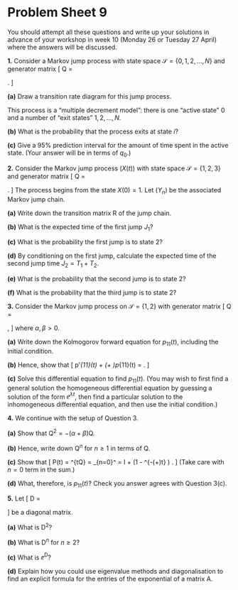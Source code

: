 # Problem Sheet 9  {.unnumbered #P09}

<!--
<style>
.fold-btn { 
  float: right; 
  margin: -12px 0 0 0;
}
</style>

<script type="text/javascript">
$(document).ready(function() {
  $folds = $(".myanswers");
  $folds.wrapInner("<div class=\"fold-blck\">"); // wrap a div container around content
  $folds.prepend("<button class=\"fold-btn\">Show solution</button>");  // add a button
  $(".fold-blck").toggle();  // fold all blocks
  $(".fold-btn").on("click", function() {  // add onClick event
    $(this).text($(this).text() === "Hide solution" ? "Show solution" : "Hide solution");  // if the text equals "Fold", change it to "Unfold"or else to "Fold" 
    $(this).next(".fold-blck").toggle("linear");  // "swing" is the default easing function. This can be further customized in its speed or the overall animation itself.
  })
});
</script>
-->



<style>
.myanswers { 
display: none !important;
}
</style>



\commfalse



::: {.mysummary}
You should attempt all these questions and write up your solutions in advance of your workshop in week 10 (Monday 26 or Tuesday 27 April) where the answers will be discussed.
:::


::::: {.myq}
**1.** Consider a Markov jump process with state space $\mathcal S = \{0,1,2,\dots,N\}$ and generator matrix
\[ \mathsf Q = \begin{pmatrix} -q_0 & q_{01} & q_{02} & \cdots & q_{0N} \\
0    & 0      & 0      & \cdots & 0      \\
0    & 0      & 0      & \cdots & 0      \\
\vdots & \vdots & \vdots & \ddots & \vdots \\
0    & 0      & 0      & \cdots & 0  \end{pmatrix} . \]

:::: {.subq}
**(a)** Draw a transition rate diagram for this jump process.

::: {.myanswers data-latex=""}
*Solution.* <!--
		\begin{tikzpicture}[shorten >=1pt,scale=0.8]
		\node[state] (0) at (0,0) {$0$};
		\node[state] (1) at (5,3) {$1$};
		\node[state] (2) at (5,1) {$2$};
		\node[state] (d) at (5,-1) {$\vdots$};
		\node[state] (N) at (5,-3) {$N$};
		
		\path[->] (0) edge node [above]{$q_{01}$} (1);
		\path[->] (0) edge node [above]{$q_{02}$} (2);
		\path[->] (0) edge node [below]{$q_{0N}$} (N);
		\end{tikzpicture}
-->
:::
::::

This process is a "multiple decrement model": there is one "active state" 0 and a number of "exit states" $1,2,\dots,N$.

:::: {.subq}
**(b)** What is the probability that the process exits at state $i$?

::: {.myanswers data-latex=""}
*Solution.* The probability of exit at $i$ is  $r_{0i} = q_{0i}/q_0$.
:::
::::

:::: {.subq}
**(c)** Give a $95\%$ prediction interval for the amount of time spent in the active state. (Your answer will be in terms of $q_0$.)

::: {.myanswers data-latex=""}
*Solution.*
	The amount of time in the active state is $T_1 \sim \Exp(q_0)$. The $\alpha$-upper quantile of this distribution is the $t$ such that $\alpha = \ee^{-q_0 t}$ which is $-(\log\alpha)/q_0$. So the $95\%$ prediction interval is
	\[ \left[ \frac{-\log0.975}{q_0} , \frac{-\log0.025}{q_0} \right] = \left[ \frac{0.025}{q_0}, \frac{3.69}{q_0} \right] .              \]
:::
::::
:::::


::::: {.myq}
**2.** Consider the Markov jump process $(X(t))$ with state space $\mathcal S = \{1,2,3\}$ and generator matrix
\[ \mathsf Q = \begin{pmatrix} -3 & 2 & 1 \\ 2 & -6 & 4 \\ 1 & 3 & -4 \end{pmatrix} . \]
The process begins from the state $X(0) = 1$.
Let $(Y_n)$ be the associated Markov jump chain.

:::: {.subq}
**(a)** Write down the transition matrix $\mathsf R$ of the jump chain.

::: {.myanswers data-latex=""}
*Solution.*
	\[ \mathsf R = \begin{pmatrix} 0 & \frac23 & \frac13 \\[0.5ex] \frac13 & 0 & \frac23 \\[0.5ex] \frac14 & \frac34 & 0 \end{pmatrix} . \]	
:::
::::

:::: {.subq}
**(b)** What is the expected time of the first jump $J_1$?

::: {.myanswers data-latex=""}
*Solution.*
	The first jump time has the distribution $J_1 = T_1 \sim \Exp(q_1) = \Exp(3)$, which has expectation $\mathbb E J_1 = \frac13$.
:::
::::

:::: {.subq}
**(c)** What is the probability the first jump is to state 2?

::: {.myanswers data-latex=""}
*Solution.*
	The probability the first jump from $1$ is to $2$ is $r_{12} = \frac23$.
:::
::::

:::: {.subq}
**(d)** By conditioning on the first jump, calculate the expected time of the second jump time $J_2 = T_1 + T_2$.

::: {.myanswers data-latex=""}
*Solution.* 
We have
\begin{align*}
\mathbb E(T_1 + T_2) &= \mathbb ET_1 + \mathbb P(Y_1 = 2) \mathbb E(T_2 \mid Y_1 = 2) \\ &\qquad{}+ \mathbb P(Y_1 = 2) \mathbb E(T_2 \mid Y_1 = 3) \\&= \frac1{q_1} + r_{12} \frac{1}{q_2} + r_{23} \frac{1}{q_3} \\&= \tfrac13 + \tfrac23 \, \tfrac16 + \tfrac13 \, \tfrac14 \\ &= \tfrac{19}{36} = 0.528
\end{align*}
:::
::::

:::: {.subq}
**(e)** What is the probability that the second jump is to state 2?

::: {.myanswers data-latex=""}
*Solution.* 
	In the jump chain, the only length-$2$ path from $1$ to $2$ is $1 \to 3 \to 2$, with probability $r_{12}^{(2)}=\frac13 \times \frac34 = \frac14$.
:::
::::

:::: {.subq}
**(f)** What is the probability that the third jump is to state 2?

::: {.myanswers data-latex=""}
*Solution.* 
	In the jump chain, paths of length $3$ from $1$ to $2$ are
	\begin{align*}
    1 &\to 2 \to 1 \to 2 & \tfrac23 \times \tfrac13 \times \tfrac23 &= \tfrac{16}{108} ,    \\
    1 &\to 2 \to 3 \to 2 & \tfrac23 \times \tfrac23 \times \tfrac34 &=  \tfrac{36}{108} ,   \\
    1 &\to 3 \to 1 \to 2 & \tfrac13 \times \tfrac14 \times \tfrac23 &=  \tfrac{6}{108} .
	\end{align*}
	The total probability is $r_{12}^{(3)} = \frac{58}{108} = 0.537$.
:::
::::
:::::


::::: {.myq}
**3.** Consider the Markov jump process on $\mathcal S = \{1,2\}$ with generator matrix
\[ \mathsf Q = \begin{pmatrix} -\alpha & \alpha \\ \beta & -\beta \end{pmatrix} , \]
where $\alpha, \beta > 0$.

:::: {.subq}
**(a)** Write down the Kolmogorov forward equation for $p_{11}(t)$, including the initial condition.

::: {.myanswers data-latex=""}
*Solution.* 
The forward equation is $p_{11}'(t) = -\alpha p_{11}(t) + \beta p_{12}(t)$, with initial condition $p_{11}(0) = 1$.
:::
::::

:::: {.subq}
**(b)** Hence, show that
\[ p'_{11}(t) + (\alpha + \beta)p_{11}(t) = \beta .  \]

::: {.myanswers data-latex=""}
*Solution.* 
We have $p_{11}(t) + p_{12}(t) = 1$, since rows of $\mathsf P$ add to $1$. Substituting $p_{12}(t) = 1 - p_{11}(t)$ into part (a) and rearranging gives the desired differential equation.
:::
::::

:::: {.subq}
**(c)** Solve this differential equation to find $p_{11}(t)$. (You may wish to first find a general solution the homogeneous differential equation by guessing a solution of the form $\ee^{\lambda t}$, then find a particular solution to the inhomogeneous differential equation, and then use the initial condition.)

::: {.myanswers data-latex=""}
*Solution.* 
The homogeneous differential equation has solution $A \mathrm e^{-(\alpha + \beta)t}$ (for example, by guessing a solution $\mathrm e^{\lambda t}$, or other methods you may know from other courses). We can guess a particular solution $p_{11}(t) = C$ and find $C = \beta/(\alpha + \beta)$. So the general solution of the inhomogeneous differential equation is
\[ p_{11}(t) = \frac{\beta}{\alpha+\beta} + A \mathrm e^{-(\alpha + \beta)t} . \]
Using the initial condition $p_{11}(0) = 1$ gives 
\[ A = 1-\frac{\beta}{\alpha + \beta} = \frac{\alpha}{\alpha + \beta} . \]
We end up with the solution
\[ p_{11}(t) = \frac{\beta}{\alpha + \beta} + \frac{\alpha}{\alpha + \beta} \mathrm e^{-(\alpha + \beta)t} . \]
:::
::::
:::::


::::: {.myq}
**4.** We continue with the setup of Question 3.

:::: {.subq}
**(a)** Show that $\mathsf Q^2 = -(\alpha + \beta) \mathsf Q$.

::: {.myanswers data-latex=""}
*Solution.* 
	We have
\begin{align*}
\mathsf Q^2 &= \begin{pmatrix} -\alpha & \alpha \\ \beta & -\beta \end{pmatrix}\begin{pmatrix} -\alpha & \alpha \\ \beta & -\beta \end{pmatrix} \\ &= \begin{pmatrix} \alpha^2 + \alpha\beta & -\alpha^2 - \alpha\beta \\ -\alpha\beta - \beta^2 & \alpha\beta + \beta^2 \end{pmatrix} \\ &= -(\alpha + \beta) \begin{pmatrix} -\alpha & \alpha \\ \beta & -\beta \end{pmatrix} , 
\end{align*}
as required.
:::
::::

:::: {.subq}
**(b)** Hence, write down $\mathsf Q^n$ for $n \geq 1$ in terms of $\mathsf Q$.

::: {.myanswers data-latex=""}
*Solution.* 
By repeating the above pattern (or, more formally, using induction on $n$), we see that $\mathsf Q^n = (-(\alpha+\beta))^{n-1} \mathsf Q$.
:::
::::

:::: {.subq}
**(c)** Show that
\[ \mathsf P(t) = \ee^{t\mathsf Q} = \sum_{n=0}^\infty \frac{t^n \mathsf Q^n}{n!} = \mathsf I + \frac{\mathsf{Q}}{\alpha + \beta} \big(1 - \ee^{-(\alpha+\beta)t} \big) . \]
(Take care with $n = 0$ term in the sum.)

::: {.myanswers data-latex=""}
*Solution.* 
Treating the $n = 0$ term separately, we have
\[ \mathsf P(t) = \mathsf I + \sum_{n=1}^\infty \frac{t^n\big(-(\alpha+\beta)\big)^{n-1}\mathsf Q}{n!} = \mathsf I - \frac{\mathsf Q }{\alpha+\beta} \sum_{n=1}^\infty \frac{\big(-(\alpha+\beta)t\big)^{n}}{n!} .     \]
But the summation here is almost $\ee^{-(\alpha + \beta)t}$, except missing the $n=0$ term -- so it's actually $\ee^{-(\alpha + \beta)t} - 1$. The result follows.
:::
::::

:::: {.subq}
**(d)** What, therefore, is $p_{11}(t)$? Check you answer agrees with Question 3(c).

::: {.myanswers data-latex=""}
*Solution.* 
We need the $(1,1)$ entry of $\mathsf P(t)$, which is
\[ p_{11}(t) = 1 + \frac{-\alpha}{\alpha + \beta} \big(1 - \ee^{-(\alpha+\beta)t} \big) = \frac{\beta}{\alpha+\beta} + \frac{\alpha}{\alpha+\beta} \ee^{-(\alpha+\beta)t} , \]
and is indeed the same as 3(c).
:::
::::
:::::



::::: {.myq}
**5.** Let
\[ \mathsf D = \begin{pmatrix} d_1 & 0 & &  \\
                               0 & d_2 & &  \\
                                 &  & \ddots & \\
                                &  & & d_n \end{pmatrix}  \]
be a diagonal matrix.

:::: {.subq}
**(a)** What is $\mathsf D^2$?

::: {.myanswers data-latex=""}
*Solution.* 
\[ \mathsf D^2 = \begin{pmatrix} d_1 & 0 & &  \\
0 & d_2 & &  \\
&  & \ddots & \\
&  & & d_n \end{pmatrix}\begin{pmatrix} d_1 & 0 & &  \\
0 & d_2 & &  \\
&  & \ddots & \\
&  & & d_n \end{pmatrix} = \begin{pmatrix} d_1^2 & 0 & &  \\
0 & d_2^2 & &  \\
&  & \ddots & \\
&  & & d_n^2 \end{pmatrix} .         \]
:::
::::

:::: {.subq}
**(b)** What is $\mathsf D^n$ for $n \geq 2$?

::: {.myanswers data-latex=""}
*Solution.* 
Repeating the above pattern (or, more formally, using induction) we have
\[ \mathsf D^n = \begin{pmatrix} d_1^n & 0 & &  \\
0 & d_2^n & &  \\
&  & \ddots & \\
&  & & d_n^n \end{pmatrix} .\]
:::
::::

:::: {.subq}
**(c)** What is $\ee^{\mathsf D}$?

::: {.myanswers data-latex=""}
*Solution.* 
We use the definition $\ee^{\mathsf D} = \sum_n \mathsf D^n / n!$. Since all the $\mathsf D^n$s are diagonal, $\ee^{\mathsf D}$ will be diagonal too. The $i$th diagonal entry will be $\sum_n d_i^n / n! = \ee^{d_i}$. Hence,
\[ \ee^{\mathsf D}  = \begin{pmatrix} \ee^{d_1} & 0 & &  \\
0 & \ee^{d_2} & &  \\
&  & \ddots & \\
&  & & \ee^{d_n} \end{pmatrix} .\]
:::
::::

:::: {.subq}
**(d)** Explain how you could use eigenvalue methods and diagonalisation to find an explicit formula for the entries of the exponential of a matrix $\mathsf A$.

::: {.myanswers data-latex=""}
*Solution.* 
We can (usually) diagonalise the matrix $\mathsf A = \mathsf P^{-1}\mathsf{DP}$, where $\mathsf D$ is the diagonal matrix of eigenvalues and $\mathsf P$ is the matrix of eigenvectors. Then we have
\[ \mathsf A^n = \mathsf P^{-1}\mathsf{DP}\mathsf P^{-1}\mathsf{DP}\cdots\mathsf P^{-1}\mathsf{DP} = \mathsf P^{-1}\mathsf{D}^n\mathsf{P} ,  \]
and so $\ee^{\mathsf A} = \mathsf P^{-1} \ee^{\mathsf D} \mathsf P$, and $\ee^{\mathsf D}$ is easily calculated as in part (c).
:::
::::
:::::